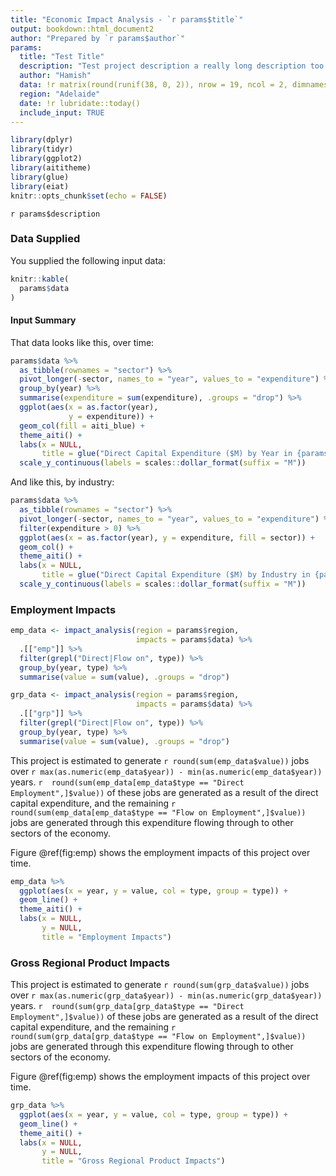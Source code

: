 ```yaml
---
title: "Economic Impact Analysis - `r params$title`"
output: bookdown::html_document2
author: "Prepared by `r params$author`"
params:
  title: "Test Title"
  description: "Test project description a really long description too wow thats so much detail!"
  author: "Hamish"
  data: !r matrix(round(runif(38, 0, 2)), nrow = 19, ncol = 2, dimnames = list(eiat:::anzsic_swap$name, 2022:2023))
  region: "Adelaide"
  date: !r lubridate::today()
  include_input: TRUE
---
```


```r
library(dplyr)
library(tidyr)
library(ggplot2)
library(aititheme)
library(glue)
library(eiat)
knitr::opts_chunk$set(echo = FALSE)
```

`r params$description`

### Data Supplied

You supplied the following input data:

```r
knitr::kable(
  params$data
)
```

#### Input Summary

That data looks like this, over time:

```r
params$data %>%
  as_tibble(rownames = "sector") %>%
  pivot_longer(-sector, names_to = "year", values_to = "expenditure") %>%
  group_by(year) %>%
  summarise(expenditure = sum(expenditure), .groups = "drop") %>%
  ggplot(aes(x = as.factor(year), 
             y = expenditure)) +
  geom_col(fill = aiti_blue) +
  theme_aiti() +
  labs(x = NULL,
       title = glue("Direct Capital Expenditure ($M) by Year in {params$region}")) +
  scale_y_continuous(labels = scales::dollar_format(suffix = "M"))
```

And like this, by industry:

```r
params$data %>%
  as_tibble(rownames = "sector") %>%
  pivot_longer(-sector, names_to = "year", values_to = "expenditure") %>%
  filter(expenditure > 0) %>%
  ggplot(aes(x = as.factor(year), y = expenditure, fill = sector)) +
  geom_col() +
  theme_aiti() +
  labs(x = NULL,
       title = glue("Direct Capital Expenditure ($M) by Industry in {params$region}")) +
  scale_y_continuous(labels = scales::dollar_format(suffix = "M"))
```

### Employment Impacts

```r
emp_data <- impact_analysis(region = params$region,
                            impacts = params$data) %>%
  .[["emp"]] %>%
  filter(grepl("Direct|Flow on", type)) %>%
  group_by(year, type) %>%
  summarise(value = sum(value), .groups = "drop") 

grp_data <- impact_analysis(region = params$region,
                            impacts = params$data) %>%
  .[["grp"]] %>%
  filter(grepl("Direct|Flow on", type)) %>%
  group_by(year, type) %>%
  summarise(value = sum(value), .groups = "drop") 
```

This project is estimated to generate `r round(sum(emp_data$value))` jobs over `r max(as.numeric(emp_data$year)) - min(as.numeric(emp_data$year))` years. `r  round(sum(emp_data[emp_data$type == "Direct Employment",]$value))` of these jobs are generated as a result of the direct capital expenditure, and the remaining `r  round(sum(emp_data[emp_data$type == "Flow on Employment",]$value))` jobs are generated through this expenditure flowing through to other sectors of the economy.

Figure \@ref(fig:emp) shows the employment impacts of this project over time.

```r
emp_data %>%
  ggplot(aes(x = year, y = value, col = type, group = type)) +
  geom_line() +
  theme_aiti() +
  labs(x = NULL,
       y = NULL,
       title = "Employment Impacts")

```

### Gross Regional Product Impacts

This project is estimated to generate `r round(sum(grp_data$value))` jobs over `r max(as.numeric(grp_data$year)) - min(as.numeric(grp_data$year))` years. `r  round(sum(grp_data[grp_data$type == "Direct Employment",]$value))` of these jobs are generated as a result of the direct capital expenditure, and the remaining `r  round(sum(grp_data[grp_data$type == "Flow on Employment",]$value))` jobs are generated through this expenditure flowing through to other sectors of the economy.

Figure \@ref(fig:emp) shows the employment impacts of this project over time.

``` r
grp_data %>%
  ggplot(aes(x = year, y = value, col = type, group = type)) +
  geom_line() +
  theme_aiti() +
  labs(x = NULL,
       y = NULL,
       title = "Gross Regional Product Impacts")
```
